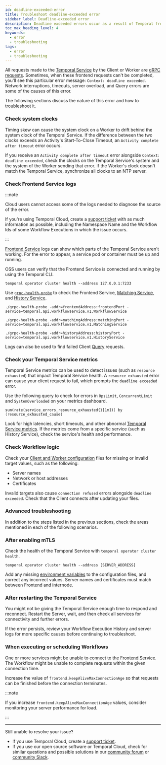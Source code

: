 ```yaml
---
id: deadline-exceeded-error
title: Troubleshoot deadline-exceeded error
sidebar_label: Deadline-exceeded error
description: Deadline exceeded errors occur as a result of Temporal frontend requests failing. This guide provides troubleshooting solutions.
toc_max_heading_level: 4
keywords:
  - error
  - troubleshooting
tags:
  - error
  - troubleshooting
---
```


All requests made to the [Temporal Service](/clusters) by the Client or Worker are [gRPC requests](https://grpc.io/docs/what-is-grpc/core-concepts/#deadlines).
Sometimes, when these frontend requests can't be completed, you'll see this particular error message: `Context: deadline exceeded`.
Network interruptions, timeouts, server overload, and Query errors are some of the causes of this error.

The following sections discuss the nature of this error and how to troubleshoot it.

### Check system clocks

Timing skew can cause the system clock on a Worker to drift behind the system clock of the Temporal Service.
If the difference between the two clocks exceeds an Activity's Start-To-Close Timeout, an `Activity complete after timeout` error occurs.

If you receive an `Activity complete after timeout` error alongside `Context: deadline exceeded`, check the clocks on the Temporal Service's system and the system of the Worker sending that error.
If the Worker's clock doesn't match the Temporal Service, synchronize all clocks to an NTP server.

### Check Frontend Service logs

:::note

Cloud users cannot access some of the logs needed to diagnose the source of the error.

If you're using Temporal Cloud, create a [support ticket](/cloud/support#support-ticket) with as much information as possible, including the Namespace Name and the Workflow Ids of some Workflow Executions in which the issue occurs.

:::

[Frontend Service](/clusters#frontend-service) logs can show which parts of the Temporal Service aren't working.
For the error to appear, a service pod or container must be up and running.

OSS users can verify that the Frontend Service is connected and running by using the Temporal CLI.

```
temporal operator cluster health --address 127.0.0.1:7233
```

Use [`grpc-health-probe`](https://github.com/grpc-ecosystem/grpc-health-probe) to check the Frontend Service, [Matching Service](/clusters#matching-service), and [History Service](/clusters#history-service).

```
./grpc-health-probe -addr=frontendAddress:frontendPort -service=temporal.api.workflowservice.v1.WorkflowService

./grpc-health-probe -addr=matchingAddress:matchingPort -service=temporal.api.workflowservice.v1.MatchingService

./grpc-health-probe -addr=historyAddress:historyPort -service=temporal.api.workflowservice.v1.HistoryService
```

Logs can also be used to find failed Client [Query](/encyclopedia/application-message-passing#queries) requests.

### Check your Temporal Service metrics

Temporal Service metrics can be used to detect issues (such as `resource exhausted`) that impact Temporal Service health.
A `resource exhausted` error can cause your client request to fail, which prompts the `deadline exceeded` error.

Use the following query to check for errors in `RpsLimit`, `ConcurrentLimit` and `SystemOverloaded` on your metrics dashboard.

```
sum(rate(service_errors_resource_exhausted{}[1m])) by (resource_exhausted_cause)
```

Look for high latencies, short timeouts, and other abnormal [Temporal Service metrics](/references/cluster-metrics).
If the metrics come from a specific service (such as History Service), check the service's health and performance.

### Check Workflow logic

Check your [Client and Worker configuration](/references/configuration) files for missing or invalid target values, such as the following:

- Server names
- Network or host addresses
- Certificates

Invalid targets also cause `connection refused` errors alongside `deadline exceeded`.
Check that the Client connects after updating your files.

### Advanced troubleshooting

In addition to the steps listed in the previous sections, check the areas mentioned in each of the following scenarios.

### After enabling mTLS

Check the health of the Temporal Service with `temporal operator cluster health`.

```
temporal operator cluster health --address [SERVER_ADDRESS]
```

Add any missing [environment variables](/references/web-ui-environment-variables) to the configuration files, and correct any incorrect values.
Server names and certificates must match between Frontend and internode.

### After restarting the Temporal Service

You might not be giving the Temporal Service enough time to respond and reconnect.
Restart the Server, wait, and then check all services for connectivity and further errors.

If the error persists, review your Workflow Execution History and server logs for more specific causes before continuing to troubleshoot.

### When executing or scheduling Workflows

One or more services might be unable to connect to the [Frontend Service](/clusters#frontend-service).
The Workflow might be unable to complete requests within the given connection time.

Increase the value of `frontend.keepAliveMaxConnectionAge` so that requests can be finished before the connection terminates.

:::note

If you increase `frontend.keepAliveMaxConnectionAge` values, consider monitoring your server performance for load.

:::

---

Still unable to resolve your issue?

- If you use Temporal Cloud, create a [support ticket](/cloud/support#support-ticket).
- If you use our open source software or Temporal Cloud, check for similar questions and possible solutions in our [community forum](https://community.temporal.io) or [community Slack](https://temporal.io/slack).
